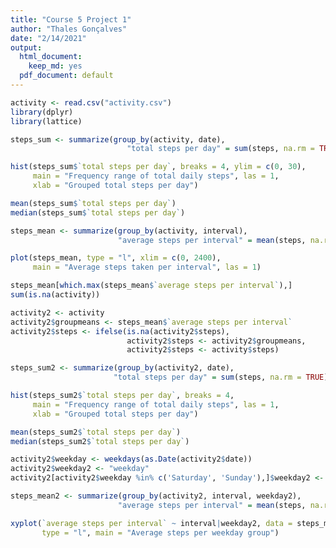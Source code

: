 ---
title: "Course 5 Project 1"
author: "Thales Gonçalves"
date: "2/14/2021"
output:
  html_document: 
    keep_md: yes
  pdf_document: default
---

```{r, echo = TRUE}
activity <- read.csv("activity.csv")
library(dplyr)
library(lattice)
```

```{r, echo = TRUE}
steps_sum <- summarize(group_by(activity, date), 
                          "total steps per day" = sum(steps, na.rm = TRUE))
```


```{r hist1, echo=TRUE}
hist(steps_sum$`total steps per day`, breaks = 4, ylim = c(0, 30),
     main = "Frequency range of total daily steps", las = 1, 
     xlab = "Grouped total steps per day")
```

```{r, echo = TRUE}
mean(steps_sum$`total steps per day`)
median(steps_sum$`total steps per day`)
```

```{r, echo = TRUE}
steps_mean <- summarize(group_by(activity, interval), 
                        "average steps per interval" = mean(steps, na.rm = TRUE))
```

```{r plot1, echo = TRUE}
plot(steps_mean, type = "l", xlim = c(0, 2400), 
     main = "Average steps taken per interval", las = 1)
```

```{r, echo = TRUE}
steps_mean[which.max(steps_mean$`average steps per interval`),]
sum(is.na(activity))
```

```{r, echo = TRUE}
activity2 <- activity
activity2$groupmeans <- steps_mean$`average steps per interval`
activity2$steps <- ifelse(is.na(activity2$steps), 
                          activity2$steps <- activity2$groupmeans, 
                          activity2$steps <- activity$steps)

steps_sum2 <- summarize(group_by(activity2, date), 
                       "total steps per day" = sum(steps, na.rm = TRUE))
```

```{r hist2, echo = TRUE}
hist(steps_sum2$`total steps per day`, breaks = 4,
     main = "Frequency range of total daily steps", las = 1, 
     xlab = "Grouped total steps per day")
```

```{r, echo = TRUE}
mean(steps_sum2$`total steps per day`)
median(steps_sum2$`total steps per day`)
```

```{r, echo = TRUE}
activity2$weekday <- weekdays(as.Date(activity2$date))
activity2$weekday2 <- "weekday"
activity2[activity2$weekday %in% c('Saturday', 'Sunday'),]$weekday2 <- "weekend"

steps_mean2 <- summarize(group_by(activity2, interval, weekday2), 
                        "average steps per interval" = mean(steps, na.rm = TRUE))
```

```{r plot2, echo = TRUE}
xyplot(`average steps per interval` ~ interval|weekday2, data = steps_mean2, 
       type = "l", main = "Average steps per weekday group")
```

